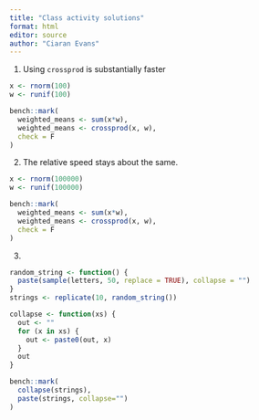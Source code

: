 ```yaml
---
title: "Class activity solutions"
format: html
editor: source
author: "Ciaran Evans"
---
```


1. Using `crossprod` is substantially faster

```r
x <- rnorm(100)
w <- runif(100)

bench::mark(
  weighted_means <- sum(x*w),
  weighted_means <- crossprod(x, w),
  check = F
)
```

2. The relative speed stays about the same.

```r
x <- rnorm(100000)
w <- runif(100000)

bench::mark(
  weighted_means <- sum(x*w),
  weighted_means <- crossprod(x, w),
  check = F
)
```

3. 

```r
random_string <- function() {
  paste(sample(letters, 50, replace = TRUE), collapse = "")
}
strings <- replicate(10, random_string())

collapse <- function(xs) {
  out <- ""
  for (x in xs) {
    out <- paste0(out, x)
  }
  out
}

bench::mark(
  collapse(strings),
  paste(strings, collapse="")
)
```

